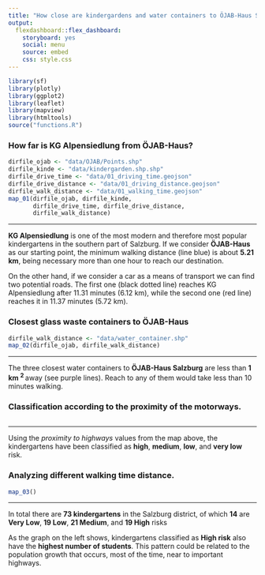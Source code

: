 ```yaml
---
title: "How close are kindergardens and water containers to ÖJAB-Haus Salzburg?"
output:
  flexdashboard::flex_dashboard:
    storyboard: yes
    social: menu
    source: embed
    css: style.css
---
```


```r
library(sf)
library(plotly)
library(ggplot2)
library(leaflet)
library(mapview)
library(htmltools)
source("functions.R")
```


### How far is **KG Alpensiedlung** from **ÖJAB-Haus**? {data-commentary-width=400}

```r
dirfile_ojab <- "data/OJAB/Points.shp"
dirfile_kinde <- "data/kindergarden.shp.shp"
dirfile_drive_time <- "data/01_driving_time.geojson" 
dirfile_drive_distance <- "data/01_driving_distance.geojson" 
dirfile_walk_distance <- "data/01_walking_time.geojson"
map_01(dirfile_ojab, dirfile_kinde,
       dirfile_drive_time, dirfile_drive_distance,
       dirfile_walk_distance)
```

------------------------------------------------------------------------

<div class="floro">
**KG Alpensiedlung** is one of the most modern and therefore most popular kindergartens in the southern part of Salzburg. If we consider **ÖJAB-Haus** as our starting point, the minimum walking distance (line blue) is about **5.21 km**, being necessary more than one hour to reach our destination. 

On the other hand, if we consider a car as a means of transport we can find two potential roads. The first one (black dotted line) reaches KG Alpensiedlung after 11.31 minutes (6.12 km), while the second one (red line) reaches it in 11.37 minutes (5.72 km).
</div>

### Closest glass waste containers to **ÖJAB-Haus** {data-commentary-width=400}

```r
dirfile_walk_distance <- "data/water_container.shp"
map_02(dirfile_ojab, dirfile_walk_distance)
```

------------------------------------------------------------------------

<div class="floro">

The three closest water containers to **ÖJAB-Haus Salzburg** are less than **1 km <sup> 2 </sup>** away (see purple lines). Reach to any of them would take less than 10 minutes walking.

</div>

### Classification according to the proximity of the **motorways**. {data-commentary-width=400}

```r

```

------------------------------------------------------------------------

<div class="floro">
Using the _proximity to highways_ values from the map above, the kindergartens have been classified as <strong>high</strong>, <strong>medium</strong>, <strong>low</strong>, and <strong>very low</strong> risk. 
</div>


### Analyzing different walking time distance. {data-commentary-width=400}

```r
map_03()
```

------------------------------------------------------------------------

<div class="floro">

In total there are **73 kindergartens** in the Salzburg district, of which **14** are **Very Low**, **19 Low**, **21 Medium**, and **19 High** risks

As the graph on the left shows, kindergartens classified as **High risk** also have the **highest number of students**. This pattern could be related to the population growth that occurs, most of the time, near to important highways.

</div>
